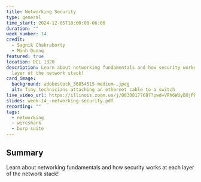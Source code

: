 ```yaml
---
title: Networking Security
type: general
time_start: 2024-12-05T18:00:00-06:00
duration: ""
week_number: 14
credit:
  - Sagnik Chakraborty
  - Minh Duong
featured: true
location: DCL 1320
description: Learn about networking fundamentals and how security works at each
  layer of the network stack!
card_image:
  background: adobestock_36854515-medium-.jpeg
  alt: Tiny technicians attaching an ethernet cable to a switch
live_video_url: https://illinois.zoom.us/j/88308177687?pwd=VRh6WUyBUjPBhmG1hggx9xt2YFUcln.1
slides: week-14_-networking-security.pdf
recording: ""
tags:
  - networking
  - wireshark
  - burp suite
---
```

## Summary

Learn about networking fundamentals and how security works at each layer of the network stack!
